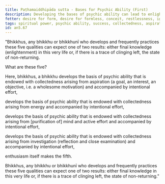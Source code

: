 ```yaml
---
title: Paṭhamaiddhipāda sutta - Bases for Psychic Ability (First)
description: Developing the bases of psychic ability can lead to enlightenment in this very life or the state of non-returning.
fetter: desire for form, desire for formless, conceit, restlessness, ignorance
tags: spiritual power, psychic ability, success, collectedness, aspiration, persistence, energy, mind, investigation, reflection, close examination, an, an5
id: an5.67
---
```


"Bhikkhus, any bhikkhu or bhikkhunī who develops and frequently practices these five qualities can expect one of two results: either final knowledge (enlightenment) in this very life or, if there is a trace of clinging left, the state of non-returning.

What are these five?

Here, bhikkhus, a bhikkhu develops the basis of psychic ability that is endowed with collectedness arising from aspiration (a goal, an interest, an objective, i.e. a wholesome motivation) and accompanied by intentional effort,

develops the basis of psychic ability that is endowed with collectedness arising from energy and accompanied by intentional effort,

develops the basis of psychic ability that is endowed with collectedness arising from [purification of] mind and active effort and accompanied by intentional effort,

develops the basis of psychic ability that is endowed with collectedness arising from investigation (reflection and close examination) and accompanied by intentional effort,

enthusiasm itself makes the fifth.

Bhikkhus, any bhikkhu or bhikkhunī who develops and frequently practices these five qualities can expect one of two results: either final knowledge in this very life or, if there is a trace of clinging left, the state of non-returning."
